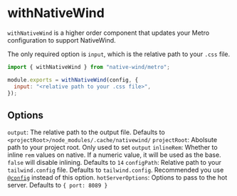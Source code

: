 # withNativeWind

`withNativeWind` is a higher order component that updates your Metro configuration to support NativeWind.

The only required option is `input`, which is the relative path to your `.css` file.

```jsx title=metro.config.js
import { withNativeWind } from "native-wind/metro";

module.exports = withNativeWind(config, {
  input: "<relative path to your .css file>",
});
```

## Options

`output`: The relative path to the output file. Defaults to `<projectRoot>/node_modules/.cache/nativewind/`
`projectRoot`: Abolsute path to your project root. Only used to set `output`
`inlineRem`: Whether to inline `rem` values on native. If a numeric value, it will be used as the base. `false` will disable inlining. Defaults to `14`
`configPath`: Relative path to your `tailwind.config` file. Defaults to `tailwind.config`. Recommended you use [`@config`](https://tailwindcss.com/docs/functions-and-directives#config) instead of this option.
`hotServerOptions`: Options to pass to the hot server. Defaults to `{ port: 8089 }`
